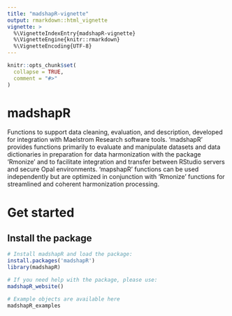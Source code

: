 ```yaml
---
title: "madshapR-vignette"
output: rmarkdown::html_vignette
vignette: >
  %\VignetteIndexEntry{madshapR-vignette}
  %\VignetteEngine{knitr::rmarkdown}
  %\VignetteEncoding{UTF-8}
---
```


```r
knitr::opts_chunk$set(
  collapse = TRUE,
  comment = "#>"
)
```

# madshapR

Functions to support data cleaning, evaluation, and description, 
developed for integration with Maelstrom Research software tools. 'madshapR' 
provides functions primarily to evaluate and manipulate datasets and 
data dictionaries in preparation for data harmonization with the package 
'Rmonize' and to facilitate integration and transfer between RStudio servers 
and secure Opal environments. 'mapshapR' functions can be used independently
but are optimized in conjunction with ‘Rmonize’ functions for streamlined 
and coherent harmonization processing.

# Get started

## Install the package

```r
# Install madshapR and load the package:
install.packages('madshapR')
library(madshapR)

# If you need help with the package, please use:
madshapR_website()

# Example objects are available here
madshapR_examples

```
